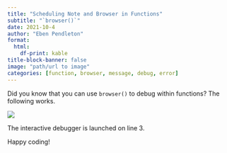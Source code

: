 ```yaml
---
title: "Scheduling Note and Browser in Functions"
subtitle: "`browser()`"
date: 2021-10-4
author: "Eben Pendleton"
format:
  html:
    df-print: kable
title-block-banner: false
image: "path/url to image"
categories: [function, browser, message, debug, error]
---
```


Did you know that you can use `browser()` to debug within functions? The following works.

![](images/browser.png)

The interactive debugger is launched on line 3.

Happy coding!
